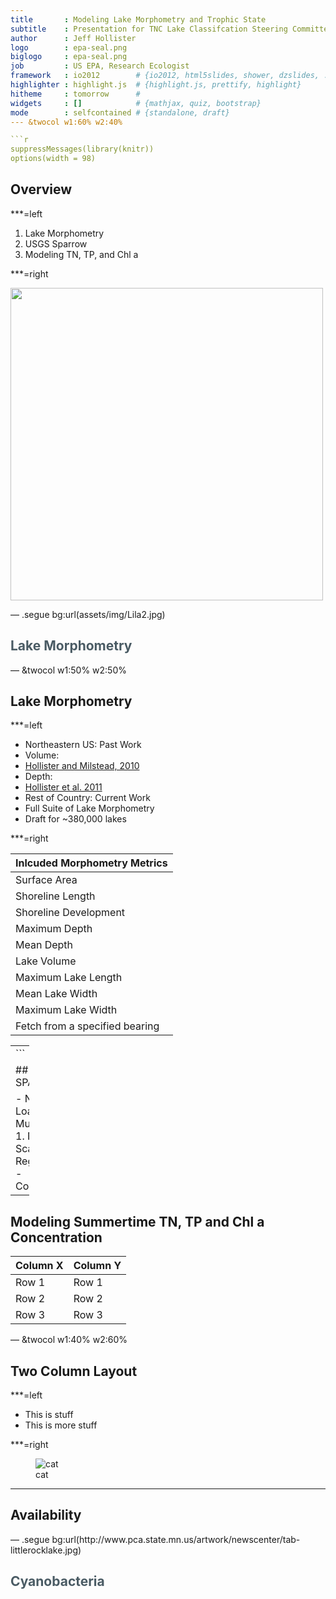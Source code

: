 ```yaml
---
title       : Modeling Lake Morphometry and Trophic State
subtitle    : Presentation for TNC Lake Classifcation Steering Committee
author      : Jeff Hollister
logo        : epa-seal.png
biglogo     : epa-seal.png
job         : US EPA, Research Ecologist
framework   : io2012        # {io2012, html5slides, shower, dzslides, ...}
highlighter : highlight.js  # {highlight.js, prettify, highlight}
hitheme     : tomorrow      # 
widgets     : []            # {mathjax, quiz, bootstrap}
mode        : selfcontained # {standalone, draft}
--- &twocol w1:60% w2:40%

```r
suppressMessages(library(knitr))
options(width = 98)
```

## Overview

***=left

1. Lake Morphometry
2. USGS Sparrow
3. Modeling TN, TP, and Chl a 

***=right

<img src="assets/img/Lila1.jpg" style="height: 500px;"/>

--- .segue bg:url(assets/img/Lila2.jpg)

<hgroup>
  <h2 style="color:#4A5B64">Lake Morphometry</h2>
</hgroup>

--- &twocol w1:50% w2:50%

## Lake Morphometry

***=left

- Northeastern US: Past Work
 - Volume: 
  - [Hollister and Milstead, 2010](http://dx.doi.org/10.1080/07438141.2010.504321)
 - Depth: 
  - [Hollister et al. 2011](http://www.plosone.org/article/info%3Adoi%2F10.1371%2Fjournal.pone.0025764)
- Rest of Country: Current Work
 - Full Suite of Lake Morphometry
 - Draft for ~380,000 lakes
 
***=right

Inlcuded Morphometry Metrics        |
------------------------------------|
Surface Area                        |
Shoreline Length                    |
Shoreline Development               |
Maximum Depth                       |
Mean Depth                          |
Lake Volume                         |
Maximum Lake Length                 |
Mean Lake Width                     |
Maximum Lake Width                  |
Fetch from a specified bearing      |


---
```


## USGS SPARROW

- Nutrient Load Model
- Multiple Scales
 1. National Scale
 2. Regional Scale
- Concentrations

---

## Modeling Summertime TN, TP and Chl a Concentration

Column X | Column Y
---------|----------
Row 1    | Row 1
Row 2    | Row 2
Row 3    | Row 3

--- &twocol w1:40% w2:60%

## Two Column Layout   



***=left

- This is stuff
- This is more stuff

***=right

![cat](http://www.funnycatpix.com/_pics/This_Is_Soooo_Boring.jpg)

---

## Availability

--- .segue bg:url(http://www.pca.state.mn.us/artwork/newscenter/tab-littlerocklake.jpg)

<hgroup>
  <h2 style="color:#4A5B64">Cyanobacteria</h2>
</hgroup>






